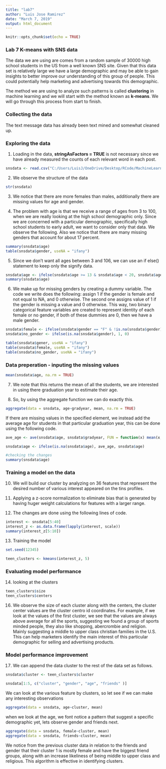 ---
title: "lab7"
author: "Luis Jose Ramirez"
date: "March 7, 2019"
output: html_document
---

```{r setup, include=FALSE}
knitr::opts_chunk$set(echo = TRUE)
```

### Lab 7 K-means with SNS data

The data we are using are comes from a random sample of 30000 high school students in the US from a well known SNS site. Given that this data set is relatively large we have a large demographic and may be able to gain insights to better improve our understanding of this group of people. This could potentially help marketing and advertising towards this demographic. 

The method we are using to analyze such patterns is called **clustering** in machine learning and we will start with the method known as **k-means**. We will go through this process from start to finish. 

### Collecting the data

The text message data has already been text mined and somewhat cleaned up.

### Exploring the data

1. Loading in the data, **stringAsFactors = TRUE** is not necessary since we have already measured the counts of each relevant word in each post. 

```{r, echo = TRUE}
snsdata <- read.csv("C:/Users/LuisJ/OneDrive/Desktop/RCode/MachineLearningR/data sets/snsdata.csv")
```

2. We observe the structure of the data

```{r, echo = TRUE}
str(snsdata)

```
3. We notice that there are more females than males, additionally there are missing values for age and gender. 

4. The problem with age is that we receive a range of ages from 3 to 100, when we are really looking at the high school demographic only. Since we are concerned with a particular demographic, specifically high school students to early adult, we want to consider only that data. We observe the following. Also we notice that there are many missing genders that account for about 17 percent.

```{r, echo = TRUE}
summary(snsdata$age)
table(snsdata$gender, useNA = "ifany")

```
5. Since we don't want all ages between 3 and 106, we can use an if else() statement to keep only the signify data.
```{r, echo = TRUE}
snsdata$age <- ifelse(snsdata$age >= 13 & snsdata$age < 20, snsdata$age, NA)
summary(snsdata$age)
```
6. We make up for missing genders by creating a dummy variable. The code we write does the following: assign 1 if the gender is female and not equal to NA, and 0 otherwise. The second one assigns value of 1 if the gender is missing a value and 0 otherwise. This way, two binary categorical feature variables are created to represent identity of each female or no gender, if both of these dummies are 0, then we have a male gender. 

```{r, echo = TRUE}
snsdata$female <- ifelse(snsdata$gender == "F" & !is.na(snsdata$gender), 1, 0)
snsdata$no_gender <- ifelse(is.na(snsdata$gender), 1, 0)

table(snsdata$gener, useNA = "ifany")
table(snsdata$female, useNA = "ifany")
table(snsdata$no_gender, useNA = "ifany")

```
### Data preperation - inputing the missing values

```{r, echo = TRUE}
mean(snsdata$age, na.rm = TRUE)
```
7. We note that this returns the mean of all the students, we are interested in using there graduation year to estimate their age.

8. So, by using the aggregate function we can do exactly this.
```{r, echo = FALSE}
aggregate(data = snsdata, age~gradyear, mean, na.rm = TRUE)
```

If there are missing values in the specified element, we instead add the average age for students in that particular graduation year, this can be done using the following code.
```{r, echo = TRUE}
ave_age <- ave(snsdata$age, snsdata$gradyear, FUN = function(x) mean(x, na.rm = TRUE))

snsdata$age <- ifelse(is.na(snsdata$age), ave_age, snsdata$age)

#checking the changes
summary(snsdata$age)
```

### Training a model on the data

10. We  will build our cluster by analyzing on 36 features that represent the desired number of various interest appeared on the tins profiles. 

11. Applying a z-score normalization to eliminate bias that is generated by having huger weight calculations for features with a larger range.


12. The changes are done using the following lines of code.
```{r, echo = TRUE}
interest <- snsdata[5:40]
interest_z <- as.data.frame(lapply(interest, scale))
summary(interest_z[5:10])
```

13. Training the model

```{r, echo = TRUE}
set.seed(12345) 

teen_clusters <- kmeans(interest_z, 5)
```

### Evaluating model performance

14. looking at the clusters 

```{r, echo = TRUE}
teen_clusters$size
teen_clusters$centers

```
16. We observe the size of each cluster along with the centers, the cluster center values are the cluster centro id coordinates. For example, if we look at the values of the first cluster, we see that the values are always above average for all the sports, suggesting we found a group of sports minded people, they also like shopping, abercrombie and religion. Mainly suggesting a middle to upper class christian families in the U.S. This can help marketers identify the main interest of this particular demographic for selling and advertising products.

### Model performance improvement

17. We can append the data cluster to the rest of the data set as follows.

```{r, echo = TRUE}
snsdata$cluster <- teen_clusters$cluster

snsdata[1:5, c("cluster", "gender", "age", "friends" )]
```
We can look at the various feature by clusters, so let see if we can make any interesting observations

```{r, echo = TRUE}
aggregate(data = snsdata, age~cluster, mean)
```
when we look at the age, we font notice a pattern that suggest a specific demographic yet, lets observe gender and friends next.

```{r, echo = TRUE}
aggregate(data = snsdata, female~cluster, mean)
aggregate(data = snsdata, friends~cluster, mean)
```

We notice from the previous cluster data in relation to the friends and gender that their cluster 1 is mostly female and have the biggest friend groups, along with an increase likeliness of being middle to upper class and religious. This algorithm is effective in identifying clusters.




















